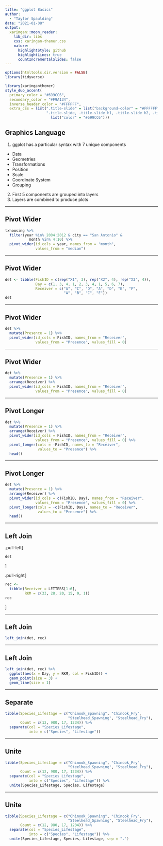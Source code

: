 ```yaml
---
title: "ggplot Basics"
author: 
  - "Taylor Spaulding"
date: "2021-01-08"
output:
  xaringan::moon_reader:
    lib_dir: libs
    css: xaringan-themer.css
    nature:
      highlightStyle: github
      highlightLines: true
      countIncrementalSlides: false
---
```


```r
options(htmltools.dir.version = FALSE)
library(tidyverse)
```

```r
library(xaringanthemer)
style_duo_accent(
  primary_color = "#699CC6",
  secondary_color = "#F9A134",
  inverse_header_color = "#FFFFFF",
  extra_css = list(".title-slide" = list("background-color" = "#FFFFFF"),
                   ".title-slide, .title-slide h1, .title-slide h2, .title-slide h3" = 
                     list("color" = "#699CC6")))
```

## Graphics Language

1. ggplot has a particular syntax with 7 unique components
  - Data
  - Geometries
  - Transformations
  - Position
  - Scale
  - Coordinate System
  - Grouping
  
2. First 5 components are grouped into layers
3. Layers are combined to produce plots

---

## Pivot Wider

```r
txhousing %>% 
  filter(year %in% 2004:2012 & city == "San Antonio" & 
           month %in% 4:10) %>% 
  pivot_wider(id_cols = year, names_from = "month", 
              values_from = "median")
```

---

## Pivot Wider

```r
det <- tibble(FishID = c(rep("X1", 3), rep("X2", 4), rep("X3", 4)),
              Day = c(1, 3, 4, 1, 2, 3, 4, 1, 5, 6, 7),
              Receiver = c("A", "C", "D", "A", "D", "E", "F", 
                           "A", "B", "C", "E"))
det
```

---

## Pivot Wider

```r
det %>% 
  mutate(Presence = 1) %>% 
  pivot_wider(id_cols = FishID, names_from = "Receiver", 
              values_from = "Presence", values_fill = 0)
```

---

## Pivot Wider

```r
det %>% 
  mutate(Presence = 1) %>% 
  arrange(Receiver) %>% 
  pivot_wider(id_cols = FishID, names_from = "Receiver", 
              values_from = "Presence", values_fill = 0)
```

---

## Pivot Longer

```r
det %>% 
  mutate(Presence = 1) %>% 
  arrange(Receiver) %>% 
  pivot_wider(id_cols = FishID, names_from = "Receiver", 
              values_from = "Presence", values_fill = 0) %>% 
  pivot_longer(cols = -FishID, names_to = "Receiver", 
               values_to = "Presence") %>% 
  head()
```

---

## Pivot Longer

```r
det %>% 
  mutate(Presence = 1) %>% 
  arrange(Receiver) %>% 
  pivot_wider(id_cols = c(FishID, Day), names_from = "Receiver", 
              values_from = "Presence", values_fill = 0) %>% 
  pivot_longer(cols = -c(FishID, Day), names_to = "Receiver", 
               values_to = "Presence") %>% 
  head()
```

---

## Left Join

.pull-left[
```r
det
```
]

.pull-right[
```r
rec <- 
  tibble(Receiver = LETTERS[1:6],
         RKM = c(33, 28, 20, 15, 9, 1))
rec
```
]

---

## Left Join

```r
left_join(det, rec)
```

---

## Left Join

```r
left_join(det, rec) %>% 
  ggplot(aes(x = Day, y = RKM, col = FishID)) +
  geom_point(size = 3) +
  geom_line(size = 1)
```

---

## Separate

```r
tibble(Species_Lifestage = c("Chinook_Spawning", "Chinook_Fry",
                             "Steelhead_Spawning", "Steelhead_Fry"),
       Count = c(12, 980, 17, 1234)) %>% 
  separate(col = "Species_Lifestage", 
           into = c("Species", "Lifestage"))
```

---

## Unite

```r
tibble(Species_Lifestage = c("Chinook_Spawning", "Chinook_Fry",
                             "Steelhead_Spawning", "Steelhead_Fry"),
       Count = c(12, 980, 17, 1234)) %>% 
  separate(col = "Species_Lifestage", 
           into = c("Species", "Lifestage")) %>% 
  unite(Species_Lifestage, Species, Lifestage)
```


---

## Unite

```r
tibble(Species_Lifestage = c("Chinook_Spawning", "Chinook_Fry",
                             "Steelhead_Spawning", "Steelhead_Fry"),
       Count = c(12, 980, 17, 1234)) %>% 
  separate(col = "Species_Lifestage", 
           into = c("Species", "Lifestage")) %>% 
  unite(Species_Lifestage, Species, Lifestage, sep = ".")
```

